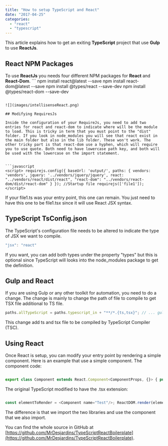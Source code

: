 ```yaml
---
title: "How to setup TypeScript and React"
date: "2017-04-25"
categories: 
  - "react"
  - "typescript"
---
```


This article explains how to get an exiting **TypeScript** project that use **Gulp** to use **ReactJs**.

## React NPM Packages

To use **ReactJs** you needs four different NPM packages for **React** and **React-Dom**. ``` 
 npm install react@latest --save npm install react-dom@latest --save npm install @types/react --save-dev npm install @types/react-dom --save-dev 
```  Two of them are the actual Facebook ReactJs libraries and the two others are Types which allow to use these two JavaScript libraries with TypeScript. This means that you will get all the autocomplete features while typing.

![](images/intellisenseReact.png)

## Modifying RequiresJs

Inside the configuration of your RequireJs, you need to add two entries for react and react-dom to indicate where will be the module to load. This is tricky in term that you must point to the "dist" folder. If you look in node_modules you will see that react exist in the main folder but also in the lib folder. These won't work. The other tricky part is that react-dom use a hyphen, which will require you to use quote. Both need to have lowercase path key, and both will be used with the lowercase on the import statement.


```javascript
<script> requirejs.config({ baseUrl: 'output/', paths: { vendors: 'vendors', jquery: '../vendors/jquery/jquery', react: "../vendors/react/dist/react", "react-dom": "../vendors/react-dom/dist/react-dom" } }); //Startup file requirejs(['file1']); </script> 
``` 


If your file1.ts was your entry point, this one can remain. You just need to have this one to be file1.tsx since it will use React JSX syntax.

## TypeScript TsConfig.json

The TypeScript's configuration file needs to be altered to indicate the type of JSX we want to compile. 
```typescript
"jsx": "react" 
``` 


If you want, you can add both types under the property "types" but this is optional since TypeScript will looks into the node_modules package to get the definition.

## Gulp and React

If you are using Gulp or any other toolkit for automation, you need to do a change. The change is mainly to change the path of file to compile to get TSX file additional to TS file. 
```javascript
paths.allTypeScript = paths.typescript_in + "**/*.{ts,tsx}"; // ... gulp.task("build", () => { var compilationResults = gulp.src(paths.allTypeScript) .pipe(sourcemaps.init()) .pipe(tsProject()) compilationResults.dts.pipe(gulp.dest(paths.typescript_out)); return compilationResults.js .pipe(sourcemaps.write('.')) .pipe(gulp.dest(paths.typescript_out)); }); 
``` 
 This change add ts and tsx file to be compiled by TypeScript Compiler (TSC).

## Using React

Once React is setup, you can modify your entry point by rendering a simple component. Here is an example that use a simple component. The component code:

```typescript

export class Component extends React.Component<ComponentProps, {}> { public render(): JSX.Element { return <div>React: Hello, {this.props.name}</div >; } } 
``` 


The original TypeScript modified to have the .tsx extension:

```typescript

const elementToRender = <Component name="Test"/>; ReactDOM.render(elementToRender, document.getElementById("main")); 
``` 


The difference is that we import the two libraries and use the component that we also import.

You can find the whole source in GitHub at [https://github.com/MrDesjardins/TypeScriptReactBoilerplate](https://github.com/MrDesjardins/TypeScriptReactBoilerplate).
